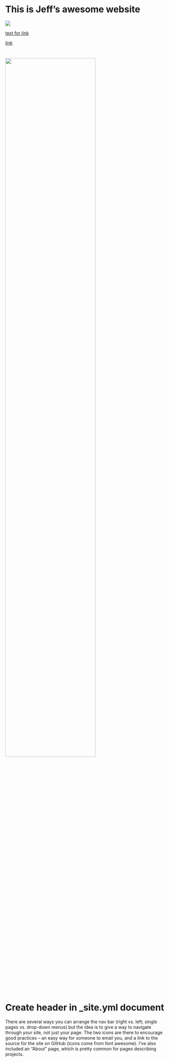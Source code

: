 # This is Jeff's awesome website

![](https://media.giphy.com/media/drXGoW1iudhKw/giphy.gif)

[text for link](google.com)

[link](about.html)

# <img src="images/image.jpg" style="width:75%">


# Create header in _site.yml document
There are several ways you can arrange the nav bar (right vs. left; single pages vs. drop-down menus) but the idea is to give a way to navigate through your site, not just your page. The two icons are there to encourage good practices – an easy way for someone to email you, and a link to the source for the site on GitHub (icons come from font awesome). I’ve also included an “About” page, which is pretty common for pages describing projects.




